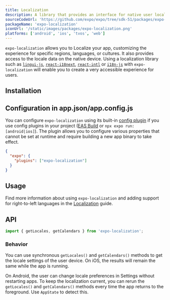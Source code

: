 ```yaml
---
title: Localization
description: A library that provides an interface for native user localization information.
sourceCodeUrl: 'https://github.com/expo/expo/tree/sdk-51/packages/expo-localization'
packageName: 'expo-localization'
iconUrl: '/static/images/packages/expo-localization.png'
platforms: ['android', 'ios', 'tvos', 'web']
---
```



`expo-localization` allows you to Localize your app, customizing the experience for specific regions, languages, or cultures. It also provides access to the locale data on the native device. Using a localization library such as [`lingui-js`](https://lingui.dev/introduction), [`react-i18next`](https://react.i18next.com/), [`react-intl`](https://formatjs.io/docs/getting-started/installation/) or [`i18n-js`](https://github.com/fnando/i18n-js) with `expo-localization` will enable you to create a very accessible experience for users.

## Installation

<APIInstallSection />

## Configuration in app.json/app.config.js

You can configure `expo-localization` using its built-in [config plugin](/config-plugins/introduction/) if you use config plugins in your project ([EAS Build](/build/introduction) or `npx expo run:[android|ios]`). The plugin allows you to configure various properties that cannot be set at runtime and require building a new app binary to take effect.

<ConfigPluginExample>

```json app.json
{
  "expo": {
    "plugins": ["expo-localization"]
  }
}
```

</ConfigPluginExample>

## Usage

Find more information about using `expo-localization` and adding support for right-to-left languages in the [Localization](/guides/localization) guide.

## API

```jsx
import { getLocales, getCalendars } from 'expo-localization';
```

### Behavior

You can use synchronous `getLocales()` and `getCalendars()` methods to get the locale settings of the user device. On iOS, the results will remain the same while the app is running.

On Android, the user can change locale preferences in Settings without restarting apps. To keep the localization current, you can rerun the `getLocales()` and `getCalendars()` methods every time the app returns to the foreground. Use `AppState` to detect this.

<APISection packageName="expo-localization" apiName="Localization" />
